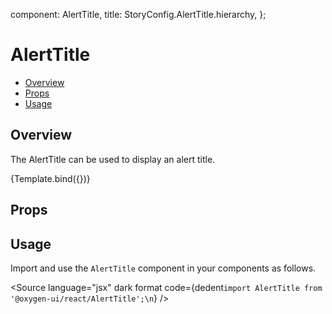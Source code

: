 
  component: AlertTitle,
  title: StoryConfig.AlertTitle.hierarchy,
};

<Meta title={meta.title} component={meta.component} />


# AlertTitle

- [Overview](#overview)
- [Props](#props)
- [Usage](#usage)

## Overview

The AlertTitle can be used to display an alert title.

<Canvas>
  <Story
    name="Overview"
    args={{children:'This is a title'}}
  >
    {Template.bind({})}
  </Story>
</Canvas>

## Props

<ArgsTable story="Overview" />

## Usage

Import and use the `AlertTitle` component in your components as follows.

<Source
  language="jsx"
  dark
  format
  code={dedent`import AlertTitle from '@oxygen-ui/react/AlertTitle';\n`}
/>
